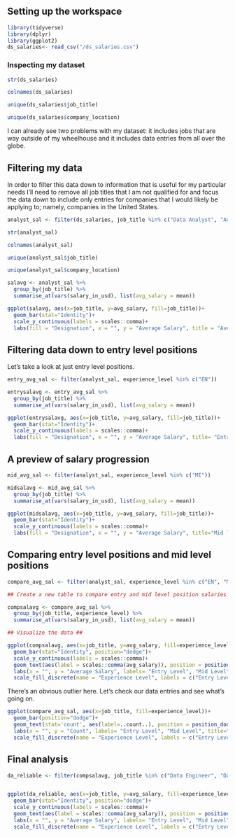 


## Setting up the workspace

```{r loading}
library(tidyverse)
library(dplyr)
library(ggplot2)
ds_salaries<- read_csv("/ds_salaries.csv")
```

### Inspecting my dataset

```{r}
str(ds_salaries)

colnames(ds_salaries)

unique(ds_salaries$job_title)

unique(ds_salaries$company_location)
```

I can already see two problems with my dataset: it includes jobs that are way outside of my wheelhouse and it includes data entries from all over the globe.

## Filtering my data

In order to filter this data down to information that is useful for my particular needs I'll need to remove all job titles that I am not qualified for and focus the data down to include only entries for companies that I would likely be applying to; namely, companies in the United States.

```{r filtering_analyst_sal}
analyst_sal <- filter(ds_salaries, job_title %in% c("Data Analyst", "Analytics Engineer","Data Engineer","ML Engineer","Applied Machine Learning Scientist"), company_location %in% c("US"))
```

```{r viewing_analyst_sal}
str(analyst_sal)

colnames(analyst_sal)

unique(analyst_sal$job_title)

unique(analyst_sal$company_location)
```

```{r visualizing_analyst_sal}
salavg <- analyst_sal %>%
  group_by(job_title) %>%
  summarise_at(vars(salary_in_usd), list(avg_salary = mean))

ggplot(salavg, aes(x=job_title, y=avg_salary, fill=job_title))+
  geom_bar(stat="Identity")+
  scale_y_continuous(labels = scales::comma)+
  labs(fill = "Designation", x = "", y = "Average Salary", title = "Average salary provided in the US categorized by designation")
```

## Filtering data down to entry level positions

Let's take a look at just entry level positions.

```{r filter_entry_avg_sal}
entry_avg_sal <- filter(analyst_sal, experience_level %in% c("EN"))

entrysalavg <- entry_avg_sal %>% 
  group_by(job_title) %>% 
  summarise_at(vars(salary_in_usd), list(avg_salary = mean))

ggplot(entrysalavg, aes(x=job_title, y=avg_salary, fill=job_title))+
  geom_bar(stat="Identity")+
  scale_y_continuous(labels = scales::comma)+
  labs(fill = "Designation", x = "", y = "Average Salary", title= "Entry level salaries provided in the US for the interested roles")
```



## A preview of salary progression

```{r}
mid_avg_sal <- filter(analyst_sal, experience_level %in% c("MI"))

midsalavg <- mid_avg_sal %>% 
  group_by(job_title) %>% 
  summarise_at(vars(salary_in_usd), list(avg_salary = mean))

ggplot(midsalavg, aes(x=job_title, y=avg_salary, fill=job_title))+
  geom_bar(stat="Identity")+
  scale_y_continuous(labels = scales::comma)+
  labs(fill = "Designation", x = "", y = "Average Salary", title="Mid level salaries provided in the US for the interested roles")
```

## Comparing entry level positions and mid level positions

```{r}
compare_avg_sal <- filter(analyst_sal, experience_level %in% c("EN", "MI"))

## Create a new table to compare entry and mid level position salaries ##

compsalavg <- compare_avg_sal %>% 
  group_by(job_title, experience_level) %>% 
  summarise_at(vars(salary_in_usd), list(avg_salary = mean))

## Visualize the data ##

ggplot(compsalavg, aes(x=job_title, y=avg_salary, fill=experience_level))+
  geom_bar(stat="Identity", position="dodge")+
  scale_y_continuous(labels = scales::comma)+
  geom_text(aes(label = scales::comma(avg_salary)), position = position_dodge(0.9), vjust=1)+
  labs(x = "", y = "Average Salary", labels= "Entry Level", "Mid Level", title="Salary differences categorized by Designation and Experience")+
  scale_fill_discrete(name = "Experience Level", labels = c("Entry Level", "Mid Level"))
```

There's an obvious outlier here.  Let's check our data entries and see what's going on.

```{r}
ggplot(compare_avg_sal, aes(x=job_title, fill=experience_level))+
  geom_bar(position="dodge")+
  geom_text(stat='count', aes(label=..count..), position = position_dodge(0.9), vjust=1)+
  labs(x = "", y = "Count", labels= "Entry Level", "Mid Level", title="Number of entries categorized by Designation and Experience in US")+
  scale_fill_discrete(name = "Experience Level", labels = c("Entry Level", "Mid Level"))
```

## Final analysis

```{r}
da_reliable <- filter(compsalavg, job_title %in% c("Data Engineer", "Data Analyst"))


ggplot(da_reliable, aes(x=job_title, y=avg_salary, fill=experience_level))+
  geom_bar(stat="Identity", position="dodge")+
  scale_y_continuous(labels = scales::comma)+
  geom_text(aes(label = scales::comma(avg_salary)), position = position_dodge(0.9), vjust=1)+
  labs(x = "", y = "Average Salary", labels= "Entry Level", "Mid Level", title="Comparison of subjectively acceptable salary data")+
  scale_fill_discrete(name = "Experience Level", labels = c("Entry Level", "Mid Level"))
```
